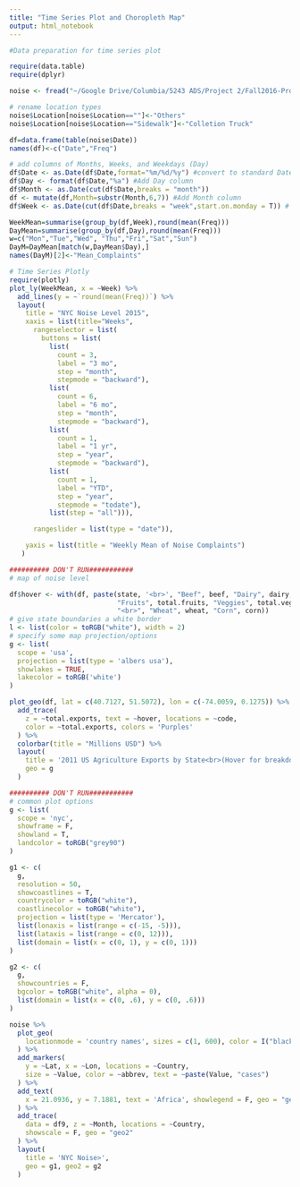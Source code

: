 ```yaml
---
title: "Time Series Plot and Choropleth Map"
output: html_notebook
---
```


```r
#Data preparation for time series plot

require(data.table)
require(dplyr)

noise <- fread("~/Google Drive/Columbia/5243 ADS/Project 2/Fall2016-Proj2-grp8/data/Cleaned-311-Noise-Date.csv")

# rename location types 
noise$Location[noise$Location==""]<-"Others"
noise$Location[noise$Location=="Sidewalk"]<-"Colletion Truck"

df=data.frame(table(noise$Date))
names(df)<-c("Date","Freq")

# add columns of Months, Weeks, and Weekdays (Day)
df$Date <- as.Date(df$Date,format="%m/%d/%y") #convert to standard Date format
df$Day <- format(df$Date,"%a") #Add Day column
df$Month <- as.Date(cut(df$Date,breaks = "month"))
df <- mutate(df,Month=substr(Month,6,7)) #Add Month column
df$Week <- as.Date(cut(df$Date,breaks = "week",start.on.monday = T)) # Add Week column

WeekMean=summarise(group_by(df,Week),round(mean(Freq)))
DayMean=summarise(group_by(df,Day),round(mean(Freq)))
w=c("Mon","Tue","Wed", "Thu","Fri","Sat","Sun")
DayM=DayMean[match(w,DayMean$Day),]
names(DayM)[2]<-"Mean_Complaints"

```


```r
# Time Series Plotly
require(plotly)
plot_ly(WeekMean, x = ~Week) %>%
  add_lines(y = ~`round(mean(Freq))`) %>%
  layout(
    title = "NYC Noise Level 2015",
    xaxis = list(title="Weeks",
      rangeselector = list(
        buttons = list(
          list(
            count = 3,
            label = "3 mo",
            step = "month",
            stepmode = "backward"),
          list(
            count = 6,
            label = "6 mo",
            step = "month",
            stepmode = "backward"),
          list(
            count = 1,
            label = "1 yr",
            step = "year",
            stepmode = "backward"),
          list(
            count = 1,
            label = "YTD",
            step = "year",
            stepmode = "todate"),
          list(step = "all"))),

      rangeslider = list(type = "date")),

    yaxis = list(title = "Weekly Mean of Noise Complaints")
   )
```








```r
########## DON'T RUN###########
# map of noise level

df$hover <- with(df, paste(state, '<br>', "Beef", beef, "Dairy", dairy, "<br>",
                           "Fruits", total.fruits, "Veggies", total.veggies,
                           "<br>", "Wheat", wheat, "Corn", corn))
# give state boundaries a white border
l <- list(color = toRGB("white"), width = 2)
# specify some map projection/options
g <- list(
  scope = 'usa',
  projection = list(type = 'albers usa'),
  showlakes = TRUE,
  lakecolor = toRGB('white')
)

plot_geo(df, lat = c(40.7127, 51.5072), lon = c(-74.0059, 0.1275)) %>%
  add_trace(
    z = ~total.exports, text = ~hover, locations = ~code,
    color = ~total.exports, colors = 'Purples'
  ) %>%
  colorbar(title = "Millions USD") %>%
  layout(
    title = '2011 US Agriculture Exports by State<br>(Hover for breakdown)',
    geo = g
  )
```


```r
########## DON'T RUN###########
# common plot options
g <- list(
  scope = 'nyc',
  showframe = F,
  showland = T,
  landcolor = toRGB("grey90")
)

g1 <- c(
  g,
  resolution = 50,
  showcoastlines = T,
  countrycolor = toRGB("white"),
  coastlinecolor = toRGB("white"),
  projection = list(type = 'Mercator'),
  list(lonaxis = list(range = c(-15, -5))),
  list(lataxis = list(range = c(0, 12))),
  list(domain = list(x = c(0, 1), y = c(0, 1)))
)

g2 <- c(
  g,
  showcountries = F,
  bgcolor = toRGB("white", alpha = 0),
  list(domain = list(x = c(0, .6), y = c(0, .6)))
)

noise %>%
  plot_geo(
    locationmode = 'country names', sizes = c(1, 600), color = I("black")
  ) %>%
  add_markers(
    y = ~Lat, x = ~Lon, locations = ~Country,
    size = ~Value, color = ~abbrev, text = ~paste(Value, "cases")
  ) %>%
  add_text(
    x = 21.0936, y = 7.1881, text = 'Africa', showlegend = F, geo = "geo2"
  ) %>%
  add_trace(
    data = df9, z = ~Month, locations = ~Country,
    showscale = F, geo = "geo2"
  ) %>%
  layout(
    title = 'NYC Noise>',
    geo = g1, geo2 = g2
  )
```

